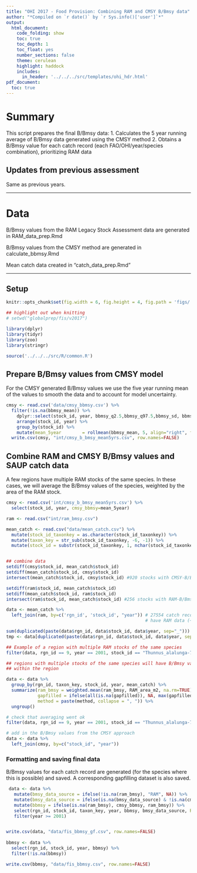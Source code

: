 ```yaml
---
title: "OHI 2017 - Food Provision: Combining RAM and CMSY B/Bmsy data"
author: "*Compiled on `r date()` by `r Sys.info()['user']`*"
output: 
  html_document:
    code_folding: show
    toc: true
    toc_depth: 1
    toc_float: yes
    number_sections: false
    theme: cerulean
    highlight: haddock
    includes: 
      in_header: '../../../src/templates/ohi_hdr.html'
pdf_document:
  toc: true
---
```


# Summary

This script prepares the final B/Bmsy data:
1. Calculates the 5 year running average of B/Bmsy data generated using the CMSY method
2. Obtains a B/Bmsy value for each catch record (each FAO/OHI/year/species combination), prioritizing RAM data


## Updates from previous assessment
Same as previous years.

***

# Data

B/Bmsy values from the RAM Legacy Stock Assessment data are generated in RAM_data_prep.Rmd

B/Bmsy values from the CMSY method are generated in calculate_bbmsy.Rmd

Mean catch data created in "catch_data_prep.Rmd"

***

## Setup

``` r

knitr::opts_chunk$set(fig.width = 6, fig.height = 4, fig.path = 'figs/',message = FALSE, warning = FALSE)

## highlight out when knitting
# setwd("globalprep/fis/v2017")

library(dplyr)
library(tidyr)
library(zoo)
library(stringr)

source('../../../src/R/common.R')

```

## Prepare B/Bmsy values from CMSY model

For the CMSY generated B/Bmsy values we use the five year running mean of the values to smooth the data and to account for model uncertainty.

```r

cmsy <- read.csv('data/cmsy_bbmsy.csv') %>%
  filter(!is.na(bbmsy_mean)) %>%
    dplyr::select(stock_id, year, bbmsy_q2.5,bbmsy_q97.5,bbmsy_sd, bbmsy_mean, model) %>%
    arrange(stock_id, year) %>%
    group_by(stock_id) %>%
    mutate(mean_5year        = rollmean(bbmsy_mean, 5, align="right", fill=NA))
  write.csv(cmsy, "int/cmsy_b_bmsy_mean5yrs.csv", row.names=FALSE)

```

## Combine RAM and CMSY B/Bmsy values and SAUP catch data

A few regions have multiple RAM stocks of the same species. In these cases, we will average the B/Bmsy values of the species, weighted by the area of the RAM stock.

```r

cmsy <- read.csv('int/cmsy_b_bmsy_mean5yrs.csv') %>%
  select(stock_id, year, cmsy_bbmsy=mean_5year)

ram <- read.csv("int/ram_bmsy.csv")

mean_catch <- read.csv("data/mean_catch.csv") %>%
  mutate(stock_id_taxonkey = as.character(stock_id_taxonkey)) %>%
  mutate(taxon_key = str_sub(stock_id_taxonkey, -6, -1)) %>%
  mutate(stock_id = substr(stock_id_taxonkey, 1, nchar(stock_id_taxonkey)-7)) 


## combine data
setdiff(cmsy$stock_id, mean_catch$stock_id)
setdiff(mean_catch$stock_id, cmsy$stock_id)
intersect(mean_catch$stock_id, cmsy$stock_id) #920 stocks with CMSY-B/Bmsy data

setdiff(ram$stock_id, mean_catch$stock_id)
setdiff(mean_catch$stock_id, ram$stock_id)
intersect(ram$stock_id, mean_catch$stock_id) #256 stocks with RAM-B/Bmsy data (although RAM is matched by fao and rgn ids)

data <- mean_catch %>%
  left_join(ram, by=c('rgn_id', 'stock_id', "year")) # 27554 catch records (catch from specific fao and ohi regions) 
                                                     # have RAM data (~ 5% of catch records)

sum(duplicated(paste(data$rgn_id, data$stock_id, data$year, sep="_")))   # 2000 regions with multiple stocks of the same species
tmp <- data[duplicated(paste(data$rgn_id, data$stock_id, data$year, sep="_")), ]

## Example of a region with multiple RAM stocks of the same species
filter(data, rgn_id == 9, year == 2001, stock_id == "Thunnus_alalunga-71")

## regions with multiple stocks of the same species will have B/Bmsy values averaged, weighted by the area of the RAM stock
## within the region

data <- data %>%
  group_by(rgn_id, taxon_key, stock_id, year, mean_catch) %>%   
  summarize(ram_bmsy = weighted.mean(ram_bmsy, RAM_area_m2, na.rm=TRUE),
            gapfilled = ifelse(all(is.na(gapfilled)), NA, max(gapfilled, na.rm=TRUE)),
            method = paste(method, collapse = ", ")) %>%
  ungroup()

# check that averaging went ok
filter(data, rgn_id == 9, year == 2001, stock_id == "Thunnus_alalunga-71")

# add in the B/Bmsy values from the CMSY approach
data <- data %>%
  left_join(cmsy, by=c("stock_id", "year"))

```


### Formatting and saving final data

B/Bmsy values for each catch record are generated (for the species where this is possible) and saved. A corresponding gapfilling dataset is also saved.
```r

 data <- data %>%
   mutate(bmsy_data_source = ifelse(!is.na(ram_bmsy), "RAM", NA)) %>%
   mutate(bmsy_data_source = ifelse(is.na(bmsy_data_source) & !is.na(cmsy_bbmsy), "CMSY", bmsy_data_source)) %>%
   mutate(bbmsy = ifelse(is.na(ram_bmsy), cmsy_bbmsy, ram_bmsy)) %>%
   select(rgn_id, stock_id, taxon_key, year, bbmsy, bmsy_data_source, RAM_gapfilled=method, mean_catch) %>%
   filter(year >= 2001)


write.csv(data, "data/fis_bbmsy_gf.csv", row.names=FALSE) 
 
bbmsy <- data %>%
  select(rgn_id, stock_id, year, bbmsy) %>%
  filter(!is.na(bbmsy))

write.csv(bbmsy, "data/fis_bbmsy.csv", row.names=FALSE) 

```

